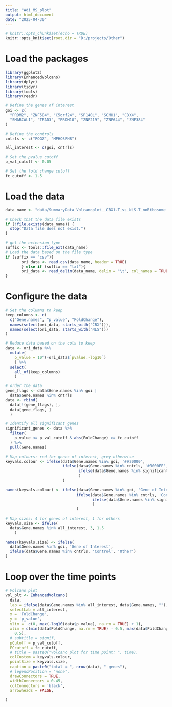 ```yaml
---
title: "Adi_MS_plot"
output: html_document
date: "2025-04-30"
---
```


```r
# knitr::opts_chunk$set(echo = TRUE)
knitr::opts_knit$set(root.dir = "D:/projects/Other")
```



# Load the packages
```r
library(ggplot2)
library(EnhancedVolcano)
library(dplyr)
library(tidyr)
library(tools)
library(readr)
```

```r
# Define the genes of interest
goi <- c(
  "PRDM2", "ZNF584", "C5orf24", "SP140L", "SCMH1", "CBX4", 
  "SMARCAL1", "TEAD3", "PRDM10", "ZNF219", "ZNF644", "ZNF384"
)

# Define the controls
cntrls <- c("POGZ", "MPHOSPH8")

all_interest <- c(goi, cntrls)

# Set the pvalue cutoff
p_val_cutoff <- 0.05

# Set the fold change cutoff
fc_cutoff <- 1.5

```

# Load the data
```r
data_name <- "data/SummaryData_Volcanoplot__CBX1.T_vs_NLS.T_noRibosome.txt"

# Check that the data file exists
if (!file.exists(data_name)) {
  stop("Data file does not exist.")
}

# get the extension type
suffix <- tools::file_ext(data_name)
# Load the data based on the file type
if (suffix == "csv"){
       ori_data <- read.csv(data_name, header = TRUE)
       } else if (suffix == "txt"){
       ori_data <- read_delim(data_name, delim = "\t", col_names = TRUE, show_col_types = FALSE)
}

```

# Configure the data
```r
# Set the columns to keep
keep_columns <- c(
  c("Gene.names", "p_value", "FoldChange"), 
  names(select(ori_data, starts_with("CBX"))), 
  names(select(ori_data, starts_with("NLS")))
)

# Reduce data based on the cols to keep
data <- ori_data %>%
  mutate(
    p_value = 10^(-ori_data$`pvalue.-log10`)
    ) %>% 
  select(
    all_of(keep_columns)
    ) 

# order the data 
gene_flags <- data$Gene.names %in% goi | 
  data$Gene.names %in% cntrls
data <- rbind(
  data[!(gene_flags), ],
  data[gene_flags, ]
  )

# Identify all significant genes
significant_genes <- data %>%
  filter(
    p_value <= p_val_cutoff & abs(FoldChange) >= fc_cutoff
  ) %>% 
  pull(Gene.names)

# Map colours: red for genes of interest, grey otherwise
keyvals.colour <- ifelse(data$Gene.names %in% goi, '#920000',
                         ifelse(data$Gene.names %in% cntrls, '#0000FF',
                                ifelse(data$Gene.names %in% significant_genes, '#09622A', 'grey')
                                )
                         )
    
names(keyvals.colour) <- ifelse(data$Gene.names %in% goi, 'Gene of Interest',
                               ifelse(data$Gene.names %in% cntrls, 'Control',
                                      ifelse(data$Gene.names %in% significant_genes, 'Significant', 'Other')
                                      )
                               )
    
# Map sizes: 4 for genes of interest, 1 for others
keyvals.size <- ifelse(
  data$Gene.names %in% all_interest, 3, 1.5
    )

names(keyvals.size) <- ifelse(
  data$Gene.names %in% goi, 'Gene of Interest', 
  ifelse(data$Gene.names %in% cntrls, 'Control', 'Other')
)
```


# Loop over the time points
```r

# Volcano plot
vol_plt <- EnhancedVolcano(
  data,
  lab = ifelse(data$Gene.names %in% all_interest, data$Gene.names, ""),
  selectLab = all_interest,
  x = 'FoldChange',
  y = 'p_value',
  ylim =  c(0, max(-log10(data$p_value), na.rm = TRUE) + 1),
  xlim = c(min(data$FoldChange, na.rm = TRUE) - 0.5, max(data$FoldChange, na.rm = TRUE) +
    0.5),
  # subtitle = signif,
  pCutoff = p_val_cutoff,
  FCcutoff = fc_cutoff,
  # title = paste0("Volcano plot for time point: ", time),
  colCustom = keyvals.colour,
  pointSize = keyvals.size,
  caption = paste0("total = ", nrow(data), " genes"),
  # legendPosition = "none",
  drawConnectors = TRUE,
  widthConnectors = 0.45,
  colConnectors = 'black',
  arrowheads = FALSE,
  
)
  
  
  
  

```



